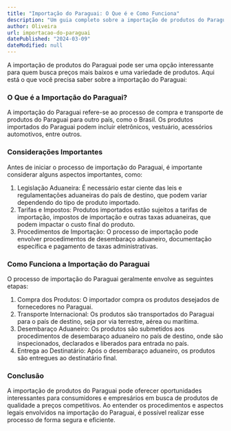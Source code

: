 ```yaml
---
title: "Importação do Paraguai: O Que é e Como Funciona"
description: "Um guia completo sobre a importação de produtos do Paraguai, incluindo as principais considerações, procedimentos e aspectos legais envolvidos nesse processo."
author: Oliveira
url: importacao-do-paraguai
datePublished: "2024-03-09"
dateModified: null
---
```


A importação de produtos do Paraguai pode ser uma opção interessante para quem busca preços mais baixos e uma variedade de produtos. Aqui está o que você precisa saber sobre a importação do Paraguai:

### O Que é a Importação do Paraguai?

A importação do Paraguai refere-se ao processo de compra e transporte de produtos do Paraguai para outro país, como o Brasil. Os produtos importados do Paraguai podem incluir eletrônicos, vestuário, acessórios automotivos, entre outros.

### Considerações Importantes

Antes de iniciar o processo de importação do Paraguai, é importante considerar alguns aspectos importantes, como:

1. Legislação Aduaneira: É necessário estar ciente das leis e regulamentações aduaneiras do país de destino, que podem variar dependendo do tipo de produto importado.
2. Tarifas e Impostos: Produtos importados estão sujeitos a tarifas de importação, impostos de importação e outras taxas aduaneiras, que podem impactar o custo final do produto.
3. Procedimentos de Importação: O processo de importação pode envolver procedimentos de desembaraço aduaneiro, documentação específica e pagamento de taxas administrativas.

### Como Funciona a Importação do Paraguai

O processo de importação do Paraguai geralmente envolve as seguintes etapas:

1. Compra dos Produtos: O importador compra os produtos desejados de fornecedores no Paraguai.
2. Transporte Internacional: Os produtos são transportados do Paraguai para o país de destino, seja por via terrestre, aérea ou marítima.
3. Desembaraço Aduaneiro: Os produtos são submetidos aos procedimentos de desembaraço aduaneiro no país de destino, onde são inspecionados, declarados e liberados para entrada no país.
4. Entrega ao Destinatário: Após o desembaraço aduaneiro, os produtos são entregues ao destinatário final.

### Conclusão

A importação de produtos do Paraguai pode oferecer oportunidades interessantes para consumidores e empresários em busca de produtos de qualidade a preços competitivos. Ao entender os procedimentos e aspectos legais envolvidos na importação do Paraguai, é possível realizar esse processo de forma segura e eficiente.
